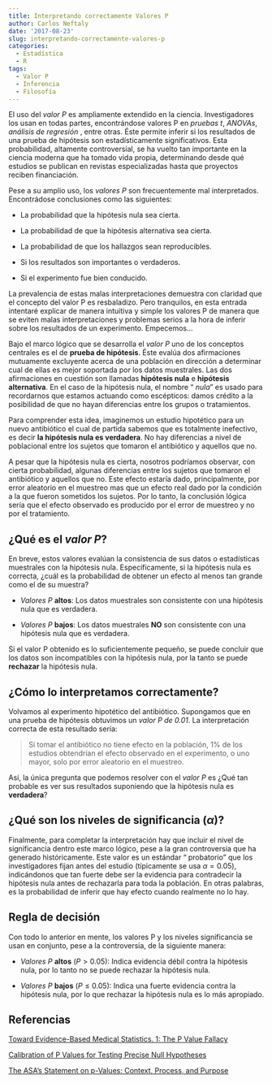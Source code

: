 ```yaml
---
title: Interpretando correctamente Valores P
author: Carlos Neftaly
date: '2017-08-23'
slug: interpretando-correctamente-valores-p
categories:
  - Estadística
  - R
tags:
  - Valor P
  - Inferencia
  - Filosofía
---
```


El uso del _valor P_ es ampliamente extendido en la ciencia. Investigadores los usan en todas partes, encontrándose valores P en _pruebas t_, _ANOVAs_, _análisis de regresión_ , entre otras. Éste permite inferir si los resultados de una prueba de hipótesis son estadísticamente significativos. Esta probabilidad, altamente controversial, se ha vuelto tan importante en la ciencia moderna que ha tomado vida propia, determinando desde qué estudios se publican en revistas especializadas hasta que proyectos reciben financiación. 

Pese a su amplio uso, los _valores P_ son frecuentemente mal interpretados. Encontrádose conclusiones como las siguientes:  



+ La probabilidad que la hipótesis nula sea cierta. 

+ La probabilidad de que la hipótesis alternativa sea cierta. 

+ La probabilidad de que los hallazgos sean reproducibles.

+ Si los resultados son importantes o verdaderos. 

+ Si el experimento fue bien conducido.
    

La prevalencia de estas malas interpretaciones demuestra con claridad que el concepto del valor P es resbaladizo. Pero tranquilos, en esta entrada intentaré explicar de manera intuitiva y simple los valores P de manera que se eviten malas interpretaciones y problemas serios a la hora de inferir sobre los resultados de un experimento. Empecemos... 

Bajo el marco lógico que se desarrolla el  _valor P_ uno de los conceptos centrales es el de **prueba de hipótesis**. Éste evalúa dos afirmaciones mutuamente excluyente acerca de una población en dirección a determinar cual de ellas es mejor soportada por los datos muestrales. Las dos afirmaciones en cuestión son llamadas **hipótesis nula** e **hipótesis alternativa**. En el caso de la hipótesis nula, el nombre <q> _nula_</q> es usado para recordarnos que estamos actuando como escépticos: damos crédito a la posibilidad de que no hayan diferencias entre los grupos o tratamientos.

Para comprender esta idea, imaginemos un estudio hipotético para un nuevo antibiótico el cual de partida sabemos que es totalmente inefectivo, es decir __la hipótesis nula es verdadera__. No hay diferencias a nivel de poblacional entre los sujetos que tomaron el antibiótico y aquellos que no. 

A pesar que la hipótesis nula es cierta, nosotros podríamos observar, con cierta probabilidad, algunas diferencias entre los sujetos que tomaron el antibiótico y aquellos que no. Este efecto estaría dado, principalmente, por error aleatorio en el muestreo mas que un efecto real dado por la condición a la que fueron sometidos los sujetos. Por lo tanto, la conclusión lógica sería que el efecto observado es producido por el error de muestreo y no por el tratamiento. 


## ¿Qué es el _valor P_?

En breve, estos valores evalúan la consistencia de sus datos o estadísticas muestrales con la hipótesis nula. Específicamente, si la hipótesis nula es correcta, ¿cuál es la probabilidad de obtener un efecto al menos tan grande como el de su muestra?


+ _Valores P_ __altos__: Los datos muestrales son consistente con una hipótesis nula que es verdadera. 
    
    
+ _Valores P_ __bajos__: Los datos muestrales __NO__ son consistente con una hipótesis nula que es verdadera.     


Si el valor P obtenido es lo suficientemente pequeño, se puede concluir que los datos son incompatibles con la hipótesis nula, por la tanto se puede __rechazar__ la hipótesis nula. 

## ¿Cómo lo interpretamos correctamente?

Volvamos al experimento hipotético del antibiótico. Supongamos que en una prueba de hipótesis obtuvimos un _valor P de 0.01_. La interpretación correcta de esta resultado sería: 

<blockquote> Si tomar el  antibiótico no tiene efecto en la población, 1% de los estudios obtendrían el efecto observado en el experimento, o uno mayor, solo por error aleatorio en el muestreo.</blockquote>

Así, la única pregunta que podemos resolver con el _valor P_ es ¿Qué tan probable es ver sus resultados suponiendo que la hipótesis nula es __verdadera__?

## ¿Qué son los niveles de significancia ($\alpha$)? 

Finalmente, para completar la interpretación hay que incluir el nivel de significancia dentro este marco lógico, pese a la gran controversia que ha generado históricamente. Este valor es un estándar <q> probatorio</q> que los investigadores fijan antes del estudio (típicamente se usa $\alpha = 0.05$), indicándonos que tan fuerte debe ser la evidencia para contradecir la hipótesis nula antes de rechazarla para toda la población. En otras palabras, es la probabilidad de inferir que hay efecto cuando realmente no lo hay. 

## Regla de decisión 
Con todo lo anterior en mente, los valores P y los niveles significancia se usan en conjunto, pese a la controversia, de la siguiente manera: 

+ _Valores P_ __altos__ ($P>0.05$): Indica evidencia débil contra la hipótesis nula, por lo tanto no  se puede rechazar la hipótesis nula.
    
    
+ _Valores P_ __bajos__ ($P \leq 0.05$): Indica una fuerte evidencia contra la hipótesis nula, por lo que rechazar la hipótesis nula es lo más apropiado.

## Referencias


<i class="fa fa-file-pdf-o" aria-hidden="true"></i> [Toward Evidence-Based Medical Statistics. 1: The P Value Fallacy](http://annals.org/aim/article/712762/toward-evidence-based-medical-statistics-1-p-value-fallacy) 


<i class="fa fa-file-pdf-o" aria-hidden="true"></i> [Calibration of P Values for Testing Precise Null Hypotheses](http://faculty.washington.edu/jonno/SISG-2011/lectures/sellkeetal01.pdf) 


<i class="fa fa-file-pdf-o" aria-hidden="true"></i> [The ASA's Statement on p-Values: Context, Process, and Purpose](http://www.tandfonline.com/doi/pdf/10.1080/00031305.2016.1154108?needAccess=true) 

